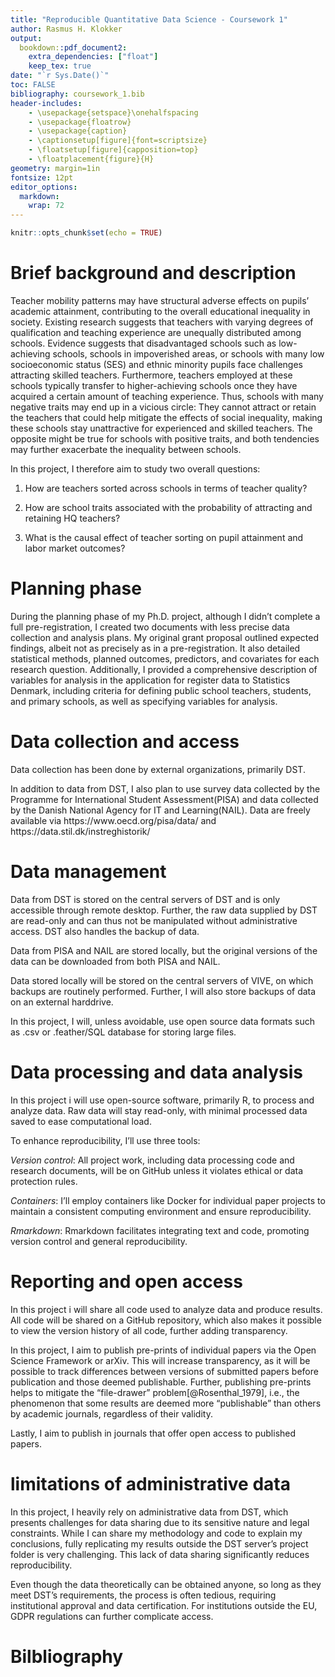 ```yaml
---
title: "Reproducible Quantitative Data Science - Coursework 1"
author: Rasmus H. Klokker
output:
  bookdown::pdf_document2:
    extra_dependencies: ["float"]
    keep_tex: true
date: "`r Sys.Date()`"
toc: FALSE
bibliography: coursework_1.bib
header-includes:
    - \usepackage{setspace}\onehalfspacing
    - \usepackage{floatrow}
    - \usepackage{caption}
    - \captionsetup[figure]{font=scriptsize}
    - \floatsetup[figure]{capposition=top}
    - \floatplacement{figure}{H}
geometry: margin=1in
fontsize: 12pt
editor_options: 
  markdown: 
    wrap: 72
---
```


```r
knitr::opts_chunk$set(echo = TRUE)
```

# Brief background and description {#intro}

Teacher mobility patterns may have structural adverse effects on pupils’ academic attainment,
contributing to the overall educational inequality in society. Existing research suggests that teachers
with varying degrees of qualification and teaching experience are unequally distributed among
schools. Evidence suggests that disadvantaged schools such as low-achieving schools, schools in
impoverished areas, or schools with many low socioeconomic status (SES) and ethnic minority pupils
face challenges attracting skilled teachers. Furthermore, teachers employed at these schools typically
transfer to higher-achieving schools once they have acquired a certain amount of teaching
experience. Thus, schools with many negative traits may end up in a vicious circle: They cannot
attract or retain the teachers that could help mitigate the effects of social inequality, making these
schools stay unattractive for experienced and skilled teachers. The opposite might be true for
schools with positive traits, and both tendencies may further exacerbate the inequality between
schools. 

In this project, I therefore aim to study two overall questions: 


1)  How are teachers sorted across schools in terms of teacher quality?

2)  How are school traits associated with the probability of attracting and retaining HQ teachers?

3) What is the causal effect of teacher sorting on pupil attainment and labor market outcomes?


# Planning phase {#planning}

During the planning phase of my Ph.D. project, although I didn't complete a full pre-registration, I created two documents with less precise data collection and analysis plans. My original grant proposal outlined expected findings, albeit not as precisely as in a pre-registration. It also detailed statistical methods, planned outcomes, predictors, and covariates for each research question. Additionally, I provided a comprehensive description of variables for analysis in the application for register data to Statistics Denmark, including criteria for defining public school teachers, students, and primary schools, as well as specifying variables for analysis.


# Data collection and access {#data-collect}

Data collection has been done by external organizations, primarily DST.

In addition to data from DST, I also plan to use survey data collected by the Programme for International Student Assessment(PISA) and data collected by the Danish National Agency for IT and Learning(NAIL). Data are freely available via https://www.oecd.org/pisa/data/ and https://data.stil.dk/instreghistorik/


# Data management {#data-manage}

Data from DST is stored on the central servers of DST and is only accessible through remote desktop. Further, the raw data supplied by DST are read-only and can thus not be manipulated without administrative access. DST also handles the backup of data.

Data from PISA and NAIL are stored locally, but the original versions of the data can be downloaded from both PISA and NAIL.

Data stored locally will be stored on the central servers of VIVE, on which backups are routinely performed. Further, I will also store backups of data on an external harddrive.

In this project, I will, unless avoidable, use open source data formats such as .csv or .feather/SQL database for storing large files.

# Data processing and data analysis {#data-process}

In this project i will use open-source software, primarily R, to process and analyze data. Raw data will stay read-only, with minimal processed data saved to ease computational load.

To enhance reproducibility, I'll use three tools:

*Version control*: All project work, including data processing code and research documents, will be on GitHub unless it violates ethical or data protection rules.

*Containers*: I'll employ containers like Docker for individual paper projects to maintain a consistent computing environment and ensure reproducibility.

*Rmarkdown*: Rmarkdown facilitates integrating text and code, promoting version control and general reproducibility.


# Reporting and open access {#reporting}


In this project i will share all code used to analyze data and produce results. All code will be shared on a GitHub repository, which also makes it possible to view the version history of all code, further adding transparency. 

In this project, I aim to publish pre-prints of individual papers via the Open Science Framework or arXiv. This will increase transparency, as it will be possible to track differences between versions of submitted papers before publication and those deemed publishable. Further, publishing pre-prints helps to mitigate the “file-drawer” problem[@Rosenthal_1979], i.e., the phenomenon that some results are deemed more “publishable” than others by academic journals, regardless of their validity. 

Lastly, I aim to publish in journals that offer open access to published papers.

# limitations of administrative data {#limitations}

In this project, I heavily rely on administrative data from DST, which presents challenges for data sharing due to its sensitive nature and legal constraints. While I can share my methodology and code to explain my conclusions, fully replicating my results outside the DST server's project folder is very challenging. This lack of data sharing significantly reduces reproducibility.

Even though the data theoretically can be obtained anyone, so long as they meet DST's requirements, the process is often tedious, requiring institutional approval and data certification. For institutions outside the EU, GDPR regulations can further complicate access.

# Bilbliography {#bib}
